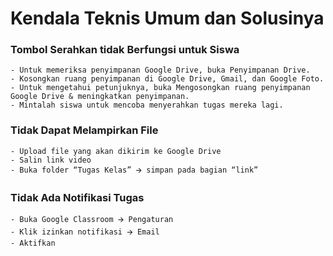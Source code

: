 # Kendala Teknis Umum dan Solusinya

### Tombol Serahkan tidak Berfungsi untuk Siswa
    - Untuk memeriksa penyimpanan Google Drive, buka Penyimpanan Drive.
    - Kosongkan ruang penyimpanan di Google Drive, Gmail, dan Google Foto. 
    - Untuk mengetahui petunjuknya, buka Mengosongkan ruang penyimpanan Google Drive & meningkatkan penyimpanan.
    - Mintalah siswa untuk mencoba menyerahkan tugas mereka lagi.
### Tidak Dapat Melampirkan File
    - Upload file yang akan dikirim ke Google Drive
    - Salin link video
    - Buka folder “Tugas Kelas” 🡪 simpan pada bagian “link”
### Tidak Ada Notifikasi Tugas
    - Buka Google Classroom 🡪 Pengaturan
    - Klik izinkan notifikasi 🡪 Email
    - Aktifkan
